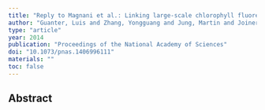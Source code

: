 ```yaml
---
title: "Reply to Magnani et al.: Linking large-scale chlorophyll fluorescence observations with cropland gross primary production"
author: "Guanter, Luis and Zhang, Yongguang and Jung, Martin and Joiner, Joanna and Voigt, Maximilian and Berry, Joseph A and Frankenberg, Christian and Huete, Alfredo R and Zarco-Tejada, Pablo and Lee, Jung-Eun and others"
type: "article"
year: 2014
publication: "Proceedings of the National Academy of Sciences"
doi: "10.1073/pnas.1406996111"
materials: ""
toc: false
---
```


## Abstract

